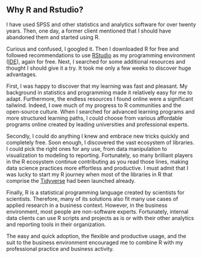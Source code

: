 ## Why R and Rstudio?

I have used SPSS and other statistics and analytics software for over twenty years. Then, one day, a former client mentioned that I should have abandoned them and started using R.

Curious and confused, I googled it. Then I downloaded R for free and followed recommendations to use [RStudio](https://www.rstudio.com/) as my programming environment ([IDE](https://en.wikipedia.org/wiki/Integrated_development_environment)), again for free. Next, I searched for some additional resources and thought I should give it a try. It took me only a few weeks to discover huge advantages. 

First, I was happy to discover that my learning was fast and pleasant. My background in statistics and programming made it relatively easy for me to adapt. Furthermore, the endless resources I found online were a significant tailwind. Indeed, I owe much of my progress to R communities and the open-source culture. When I searched for advanced learning programs and more structured learning paths, I could choose from various affordable programs online created by leading universities and professional experts. 

Secondly, I could do anything I knew and embrace new tricks quickly and completely free. Soon enough, I discovered the vast ecosystem of libraries. I could pick the right ones for any use, from data manipulation to visualization to modeling to reporting. Fortunately, so many brilliant players in the R ecosystem continue contributing as you read those lines, making data science practices more effortless and productive. I must admit that I was lucky to start my R journey when most of the libraries in R that comprise the [Tidyverse](https://www.tidyverse.org/) had been launched already. 

Finally, R is a statistical programming language created by scientists for scientists. Therefore, many of its solutions also fit many use cases of applied research in a business context. However, in the business environment, most people are non-software experts. Fortunately, internal data clients can use R scripts and projects as is or with their other analytics and reporting tools in their organization. 

The easy and quick adoption, the flexible and productive usage, and the suit to the business environment encouraged me to combine R with my professional practice and business activity.

